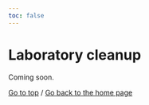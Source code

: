 ```yaml
---
toc: false
---
```


# Laboratory cleanup

Coming soon.

[Go to top](#top) /
[Go back to the home page](english_index.html)